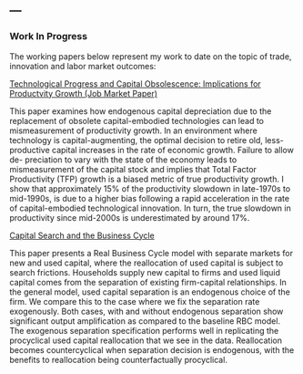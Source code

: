 ---
---

<link rel="stylesheet" href="styles.css" type="text/css">


### Work In Progress

The working papers below represent my work to date on the topic of trade, innovation and labor market outcomes:

[Technological Progress and Capital Obsolescence: Implications for Productvity Growth (Job Market Paper)](files/JobMarketPaper.pdf)

This paper examines how endogenous capital depreciation due to the replacement of obsolete capital-embodied technologies can lead to mismeasurement of productivity growth. In an environment where technology is capital-augmenting, the optimal decision to retire old, less-productive capital increases in the rate of economic growth. Failure to allow de- preciation to vary with the state of the economy leads to mismeasurement of the capital stock and implies that Total Factor Productivity (TFP) growth is a biased metric of true productivity growth. I show that approximately 15% of the productivity slowdown in late-1970s to mid-1990s, is due to a higher bias following a rapid acceleration in the rate of capital-embodied technological innovation. In turn, the true slowdown in productivity since mid-2000s is underestimated by around 17%.

[Capital Search and the Business Cycle](files/Adeliada_Paper.pdf)

This paper presents a Real Business Cycle model with separate markets for new and used capital, where the reallocation of used capital is subject to search frictions. Households supply new capital to firms and used liquid capital comes from the separation of existing firm-capital relationships. In the general model, used capital separation is an endogenous choice of the firm. We compare this to the case where we fix the separation rate exogenously. Both cases, with and without endogenous separation show significant output amplification as compared to the baseline RBC model. The exogenous separation specification performs well in replicating the procyclical used capital reallocation that we see in the data. Reallocation becomes countercyclical when separation decision is endogenous, with the benefits to reallocation being counterfactually procyclical.
 